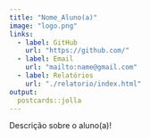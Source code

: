 ```yaml
---
title: "Nome_Aluno(a)"
image: "logo.png"
links:
  - label: GitHub
    url: "https://github.com/"
  - label: Email
    url: "mailto:name@gmail.com"
  - label: Relatórios
    url: "./relatorio/index.html"
output:
  postcards::jolla
---
```

 
Descrição sobre o aluno(a)!

